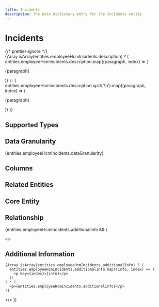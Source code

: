 ```yaml
---
title: Incidents
description: The Data Dictionary entry for the Incidents entity
---
```



# Incidents

{/* prettier-ignore */}
{Array.isArray(entities.employeeHcmIncidents.description) ? (
  entities.employeeHcmIncidents.description.map((paragraph, index) => (
    <p key={index}>{paragraph}</p>
))
) : (
entities.employeeHcmIncidents.description.split('\n').map((paragraph, index) => (

<p key={index}>{paragraph}</p>
)) )}

## Supported Types

<SupportedTypesTable supportedTypes={entities.employeeHcmIncidents.supportedTypes} />

## Data Granularity

{entities.employeeHcmIncidents.dataGranularity}

## Columns

<ColumnsTable columns={entities.employeeHcmIncidents.columns} />

## Related Entities

<RelatedEntitiesList relatedEntities={entities.employeeHcmIncidents.relatedEntities} />

## Core Entity

<CoreEntityTable coreEntities={entities.employeeHcmIncidents.coreEntity} />

## Relationship

<RelationshipTable
  relationship={entities.employeeHcmIncidents.relationship}
  simple={true}
/>

{entities.employeeHcmIncidents.additionalInfo && (

  <>
    <h2>Additional Information</h2>

    {Array.isArray(entities.employeeHcmIncidents.additionalInfo) ? (
      entities.employeeHcmIncidents.additionalInfo.map((info, index) => (
        <p key={index}>{info}</p>
      ))
    ) : (
      <p>{entities.employeeHcmIncidents.additionalInfo}</p>
    )}

  </>
)}

